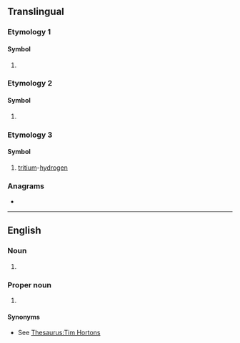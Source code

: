 {{also|Appendix:Variations of "th"}}
==Translingual==

===Etymology 1===

====Symbol====
{{mul-symbol}}

# {{SI-unit-abb|tera|henry|[[electrical inductance]]}}

===Etymology 2===

====Symbol====
{{mul-symbol}}

# {{ISO 3166|1|2|Thailand}}
#: {{syn|mul|THA|qq1={{w|ISO 3166-1 alpha-3|alpha-3}}}}

===Etymology 3===

====Symbol====
{{mul-symbol}}

# {{lb|mul|nuclear physics}} [[tritium]]-[[hydrogen]]

===Anagrams===
* {{l|mul|HT}}

----

==English==

===Noun===
{{en-noun|-}}

# {{init of|en|time-hopping}}

===Proper noun===
{{en-proper noun}}

# {{initialism of|en|Tim Hortons}}

====Synonyms====
* See [[Thesaurus:Tim Hortons]]